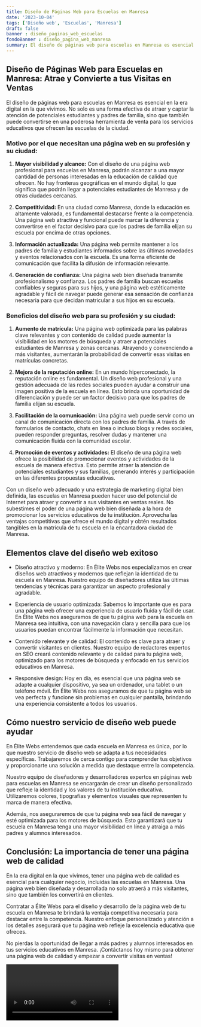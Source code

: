 ```yaml
---
title: Diseño de Páginas Web para Escuelas en Manresa
date: '2023-10-04'
tags: ['Diseño web', 'Escuelas', 'Manresa']
draft: false
banner : diseño_paginas_web_escuelas
fondoBanner : diseño_pagina_web_manresa
summary: El diseño de páginas web para escuelas en Manresa es esencial en la era digital en la que vivimos. No solo es una forma efectiva de atraer y captar la atención de potenciales estudiantes y padres de familia, sino que también puede convertirse en una poderosa herramienta de venta para los servicios educativos que ofrecen las escuelas de la ciudad.
---
```


## Diseño de Páginas Web para Escuelas en Manresa: Atrae y Convierte a tus Visitas en Ventas

El diseño de páginas web para escuelas en Manresa es esencial en la era digital en la que vivimos. No solo es una forma efectiva de atraer y captar la atención de potenciales estudiantes y padres de familia, sino que también puede convertirse en una poderosa herramienta de venta para los servicios educativos que ofrecen las escuelas de la ciudad.

### Motivo por el que necesitan una página web en su profesión y su ciudad:

1. **Mayor visibilidad y alcance:** Con el diseño de una página web profesional para escuelas en Manresa, podrán alcanzar a una mayor cantidad de personas interesadas en la educación de calidad que ofrecen. No hay fronteras geográficas en el mundo digital, lo que significa que podrán llegar a potenciales estudiantes de Manresa y de otras ciudades cercanas.

2. **Competitividad:** En una ciudad como Manresa, donde la educación es altamente valorada, es fundamental destacarse frente a la competencia. Una página web atractiva y funcional puede marcar la diferencia y convertirse en el factor decisivo para que los padres de familia elijan su escuela por encima de otras opciones.

3. **Información actualizada:** Una página web permite mantener a los padres de familia y estudiantes informados sobre las últimas novedades y eventos relacionados con la escuela. Es una forma eficiente de comunicación que facilita la difusión de información relevante.

4. **Generación de confianza:** Una página web bien diseñada transmite profesionalismo y confianza. Los padres de familia buscan escuelas confiables y seguras para sus hijos, y una página web estéticamente agradable y fácil de navegar puede generar esa sensación de confianza necesaria para que decidan matricular a sus hijos en su escuela.

### Beneficios del diseño web para su profesión y su ciudad:

1. **Aumento de matrícula:** Una página web optimizada para las palabras clave relevantes y con contenido de calidad puede aumentar la visibilidad en los motores de búsqueda y atraer a potenciales estudiantes de Manresa y zonas cercanas. Atrayendo y convenciendo a más visitantes, aumentarán la probabilidad de convertir esas visitas en matrículas concretas.

2. **Mejora de la reputación online:** En un mundo hiperconectado, la reputación online es fundamental. Un diseño web profesional y una gestión adecuada de las redes sociales pueden ayudar a construir una imagen positiva de la escuela en línea. Esto brinda una oportunidad de diferenciación y puede ser un factor decisivo para que los padres de familia elijan su escuela.

3. **Facilitación de la comunicación:** Una página web puede servir como un canal de comunicación directa con los padres de familia. A través de formularios de contacto, chats en línea o incluso blogs y redes sociales, pueden responder preguntas, resolver dudas y mantener una comunicación fluida con la comunidad escolar.

4. **Promoción de eventos y actividades:** El diseño de una página web ofrece la posibilidad de promocionar eventos y actividades de la escuela de manera efectiva. Esto permite atraer la atención de potenciales estudiantes y sus familias, generando interés y participación en las diferentes propuestas educativas.

Con un diseño web adecuado y una estrategia de marketing digital bien definida, las escuelas en Manresa pueden hacer uso del potencial de Internet para atraer y convertir a sus visitantes en ventas reales. No subestimes el poder de una página web bien diseñada a la hora de promocionar los servicios educativos de tu institución. Aprovecha las ventajas competitivas que ofrece el mundo digital y obtén resultados tangibles en la matrícula de tu escuela en la encantadora ciudad de Manresa.

<GifSeo />

<Cta />

## Elementos clave del diseño web exitoso

- Diseño atractivo y moderno: En Élite Webs nos especializamos en crear diseños web atractivos y modernos que reflejan la identidad de tu escuela en Manresa. Nuestro equipo de diseñadores utiliza las últimas tendencias y técnicas para garantizar un aspecto profesional y agradable.

- Experiencia de usuario optimizada: Sabemos lo importante que es para una página web ofrecer una experiencia de usuario fluida y fácil de usar. En Élite Webs nos aseguramos de que tu página web para la escuela en Manresa sea intuitiva, con una navegación clara y sencilla para que los usuarios puedan encontrar fácilmente la información que necesitan.

- Contenido relevante y de calidad: El contenido es clave para atraer y convertir visitantes en clientes. Nuestro equipo de redactores expertos en SEO creará contenido relevante y de calidad para tu página web, optimizado para los motores de búsqueda y enfocado en tus servicios educativos en Manresa.

- Responsive design: Hoy en día, es esencial que una página web se adapte a cualquier dispositivo, ya sea un ordenador, una tablet o un teléfono móvil. En Élite Webs nos aseguramos de que tu página web se vea perfecta y funcione sin problemas en cualquier pantalla, brindando una experiencia consistente a todos los usuarios.

## Cómo nuestro servicio de diseño web puede ayudar

En Élite Webs entendemos que cada escuela en Manresa es única, por lo que nuestro servicio de diseño web se adapta a tus necesidades específicas. Trabajaremos de cerca contigo para comprender tus objetivos y proporcionarte una solución a medida que destaque entre la competencia.

Nuestro equipo de diseñadores y desarrolladores expertos en páginas web para escuelas en Manresa se encargarán de crear un diseño personalizado que refleje la identidad y los valores de tu institución educativa. Utilizaremos colores, tipografías y elementos visuales que representen tu marca de manera efectiva.

Además, nos aseguraremos de que tu página web sea fácil de navegar y esté optimizada para los motores de búsqueda. Esto garantizará que tu escuela en Manresa tenga una mayor visibilidad en línea y atraiga a más padres y alumnos interesados.

## Conclusión: La importancia de tener una página web de calidad

En la era digital en la que vivimos, tener una página web de calidad es esencial para cualquier negocio, incluidas las escuelas en Manresa. Una página web bien diseñada y desarrollada no solo atraerá a más visitantes, sino que también los convertirá en clientes.

Contratar a Élite Webs para el diseño y desarrollo de la página web de tu escuela en Manresa te brindará la ventaja competitiva necesaria para destacar entre la competencia. Nuestro enfoque personalizado y atención a los detalles asegurará que tu página web refleje la excelencia educativa que ofreces.

No pierdas la oportunidad de llegar a más padres y alumnos interesados en tus servicios educativos en Manresa. ¡Contáctanos hoy mismo para obtener una página web de calidad y empezar a convertir visitas en ventas!

<Video />

<CtaBot job='Escuelas' city='Manresa'/>

<Gmaps query='Manresa+españa+maps' />